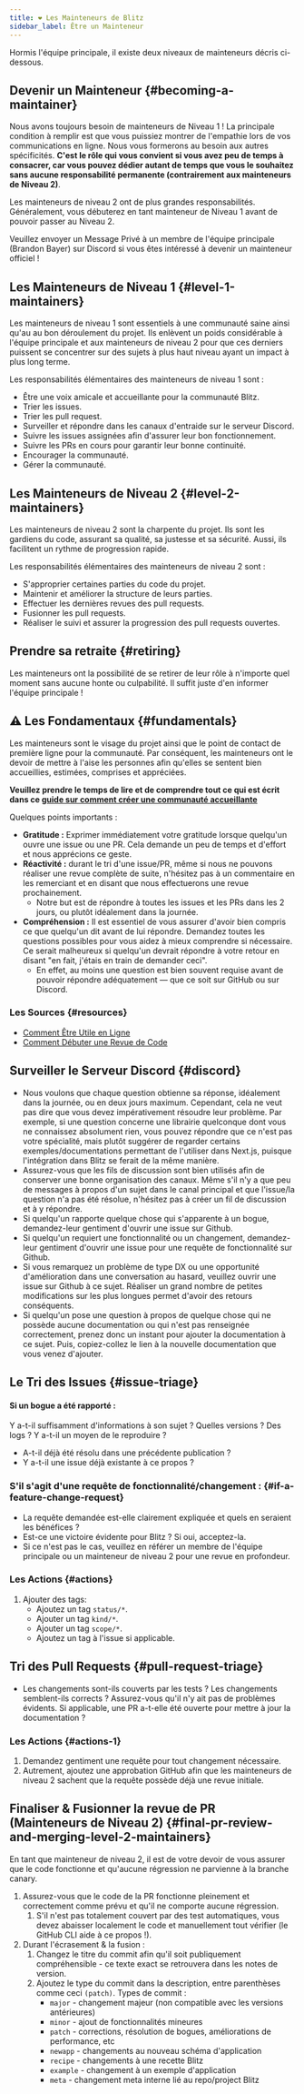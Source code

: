 ```yaml
---
title: ❤️ Les Mainteneurs de Blitz
sidebar_label: Être un Mainteneur
---
```


Hormis l'équipe principale, il existe deux niveaux de mainteneurs décris
ci-dessous.

## Devenir un Mainteneur {#becoming-a-maintainer}

Nous avons toujours besoin de mainteneurs de Niveau 1 ! La principale
condition à remplir est que vous puissiez montrer de l'empathie lors de
vos communications en ligne. Nous vous formerons au besoin aux autres
spécificités. **C'est le rôle qui vous convient si vous avez peu de temps
à consacrer, car vous pouvez dédier autant de temps que vous le souhaitez
sans aucune responsabilité permanente (contrairement aux mainteneurs de
Niveau 2)**.

Les mainteneurs de niveau 2 ont de plus grandes responsabilités.
Généralement, vous débuterez en tant mainteneur de Niveau 1 avant de
pouvoir passer au Niveau 2.

Veuillez envoyer un Message Privé à un membre de l'équipe principale
(Brandon Bayer) sur Discord si vous êtes intéressé à devenir un mainteneur
officiel !

## Les Mainteneurs de Niveau 1 {#level-1-maintainers}

Les mainteneurs de niveau 1 sont essentiels à une communauté saine ainsi
qu'au au bon déroulement du projet. Ils enlèvent un poids considérable à
l'équipe principale et aux mainteneurs de niveau 2 pour que ces derniers
puissent se concentrer sur des sujets à plus haut niveau ayant un impact à
plus long terme.

Les responsabilités élémentaires des mainteneurs de niveau 1 sont :

- Être une voix amicale et accueillante pour la communauté Blitz.
- Trier les issues.
- Trier les pull request.
- Surveiller et répondre dans les canaux d'entraide sur le serveur
  Discord.
- Suivre les issues assignées afin d'assurer leur bon fonctionnement.
- Suivre les PRs en cours pour garantir leur bonne continuité.
- Encourager la communauté.
- Gérer la communauté.

## Les Mainteneurs de Niveau 2 {#level-2-maintainers}

Les mainteneurs de niveau 2 sont la charpente du projet. Ils sont les
gardiens du code, assurant sa qualité, sa justesse et sa sécurité. Aussi,
ils facilitent un rythme de progression rapide.

Les responsabilités élémentaires des mainteneurs de niveau 2 sont :

- S'approprier certaines parties du code du projet.
- Maintenir et améliorer la structure de leurs parties.
- Effectuer les dernières revues des pull requests.
- Fusionner les pull requests.
- Réaliser le suivi et assurer la progression des pull requests ouvertes.

## Prendre sa retraite {#retiring}

Les mainteneurs ont la possibilité de se retirer de leur rôle à n'importe
quel moment sans aucune honte ou culpabilité. Il suffit juste d'en
informer l'équipe principale !

## ⚠️ Les Fondamentaux {#fundamentals}

Les mainteneurs sont le visage du projet ainsi que le point de contact de
première ligne pour la communauté. Par conséquent, les mainteneurs ont le
devoir de mettre à l'aise les personnes afin qu'elles se sentent bien
accueillies, estimées, comprises et appréciées.

**Veuillez prendre le temps de lire et de comprendre tout ce qui est écrit
dans ce
[guide sur comment créer une communauté accueillante](https://opensource.guide/building-community)**

Quelques points importants :

- **Gratitude :** Exprimer immédiatement votre gratitude lorsque quelqu'un
  ouvre une issue ou une PR. Cela demande un peu de temps et d'effort et
  nous apprécions ce geste.
- **Réactivité :** durant le tri d'une issue/PR, même si nous ne pouvons
  réaliser une revue complète de suite, n'hésitez pas à un commentaire en
  les remerciant et en disant que nous effectuerons une revue
  prochainement.
  - Notre but est de répondre à toutes les issues et les PRs dans les 2
    jours, ou plutôt idéalement dans la journée.
- **Compréhension :** Il est essentiel de vous assurer d'avoir bien
  compris ce que quelqu'un dit avant de lui répondre. Demandez toutes les
  questions possibles pour vous aidez à mieux comprendre si nécessaire. Ce
  serait malheureux si quelqu'un devrait répondre à votre retour en disant
  "en fait, j'étais en train de demander ceci".
  - En effet, au moins une question est bien souvent requise avant de
    pouvoir répondre adéquatement — que ce soit sur GitHub ou sur Discord.

### Les Sources {#resources}

- [Comment Être Utile en Ligne](https://nedbatchelder.com/blog/202009/how_to_be_helpful_online.html)
- [Comment Débuter une Revue de Code](https://shubheksha.com/posts/2019/03/how-to-start-reviewing-code/)

## Surveiller le Serveur Discord {#discord}

- Nous voulons que chaque question obtienne sa réponse, idéalement dans la
  journée, ou en deux jours maximum. Cependant, cela ne veut pas dire que
  vous devez impérativement résoudre leur problème. Par exemple, si une
  question concerne une librairie quelconque dont vous ne connaissez
  absolument rien, vous pouvez répondre que ce n'est pas votre spécialité,
  mais plutôt suggérer de regarder certains exemples/documentations
  permettant de l'utiliser dans Next.js, puisque l'intégration dans Blitz
  se ferait de la même manière.
- Assurez-vous que les fils de discussion sont bien utilisés afin de
  conserver une bonne organisation des canaux. Même s'il n'y a que peu de
  messages à propos d'un sujet dans le canal principal et que l'issue/la
  question n'a pas été résolue, n'hésitez pas à créer un fil de discussion
  et à y répondre.
- Si quelqu'un rapporte quelque chose qui s'apparente à un bogue,
  demandez-leur gentiment d'ouvrir une issue sur Github.
- Si quelqu'un requiert une fonctionnalité ou un changement, demandez-leur
  gentiment d'ouvrir une issue pour une requête de fonctionnalité sur
  Github.
- Si vous remarquez un problème de type DX ou une opportunité
  d'amélioration dans une conversation au hasard, veuillez ouvrir une
  issue sur Github à ce sujet. Réaliser un grand nombre de petites
  modifications sur les plus longues permet d'avoir des retours
  conséquents.
- Si quelqu'un pose une question à propos de quelque chose qui ne possède
  aucune documentation ou qui n'est pas renseignée correctement, prenez
  donc un instant pour ajouter la documentation à ce sujet. Puis,
  copiez-collez le lien à la nouvelle documentation que vous venez
  d'ajouter.

## Le Tri des Issues {#issue-triage}

#### Si un bogue a été rapporté :

Y a-t-il suffisamment d'informations à son sujet ? Quelles versions ? Des
logs ? Y a-t-il un moyen de le reproduire ?

- A-t-il déjà été résolu dans une précédente publication ?
- Y a-t-il une issue déjà existante à ce propos ?

### S'il s'agit d'une requête de fonctionnalité/changement : {#if-a-feature-change-request}

- La requête demandée est-elle clairement expliquée et quels en seraient
  les bénéfices ?
- Est-ce une victoire évidente pour Blitz ? Si oui, acceptez-la.
- Si ce n'est pas le cas, veuillez en référer un membre de l'équipe
  principale ou un mainteneur de niveau 2 pour une revue en profondeur.

### Les Actions {#actions}

1. Ajouter des tags:
   - Ajoutez un tag `status/*`.
   - Ajouter un tag `kind/*`.
   - Ajouter un tag `scope/*`.
   - Ajoutez un tag à l'issue si applicable.

## Tri des Pull Requests {#pull-request-triage}

- Les changements sont-ils couverts par les tests ? Les changements
  semblent-ils corrects ? Assurez-vous qu'il n'y ait pas de problèmes
  évidents. Si applicable, une PR a-t-elle été ouverte pour mettre à jour
  la documentation ?

### Les Actions {#actions-1}

1. Demandez gentiment une requête pour tout changement nécessaire.
2. Autrement, ajoutez une approbation GitHub afin que les mainteneurs de
   niveau 2 sachent que la requête possède déjà une revue initiale.

## Finaliser & Fusionner la revue de PR (Mainteneurs de Niveau 2) {#final-pr-review-and-merging-level-2-maintainers}

En tant que mainteneur de niveau 2, il est de votre devoir de vous assurer
que le code fonctionne et qu'aucune régression ne parvienne à la branche
canary.

1. Assurez-vous que le code de la PR fonctionne pleinement et correctement
   comme prévu et qu'il ne comporte aucune régression.
   1. S'il n'est pas totalement couvert par des test automatiques, vous
      devez abaisser localement le code et manuellement tout vérifier (le
      GitHub CLI aide à ce propos !).
2. Durant l'écrasement & la fusion :
   1. Changez le titre du commit afin qu'il soit publiquement
      compréhensible - ce texte exact se retrouvera dans les notes de
      version.
   2. Ajoutez le type du commit dans la description, entre parenthèses
      comme ceci `(patch)`. Types de commit :
      - `major` - changement majeur (non compatible avec les versions
        antérieures)
      - `minor` - ajout de fonctionnalités mineures
      - `patch` - corrections, résolution de bogues, améliorations de
        performance, etc
      - `newapp` - changements au nouveau schéma d'application
      - `recipe` - changements à une recette Blitz
      - `example` - changement à un exemple d'application
      - `meta` - changement meta interne lié au repo/project Blitz
